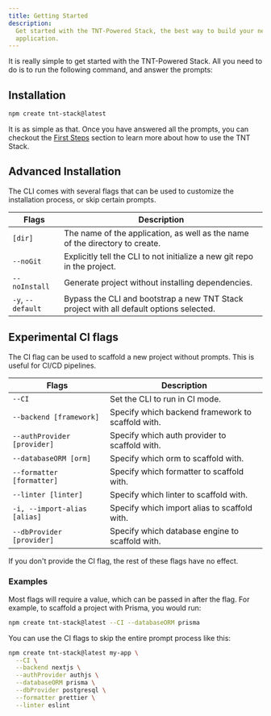 ```yaml
---
title: Getting Started
description:
  Get started with the TNT-Powered Stack, the best way to build your next web
  application.
---
```


It is really simple to get started with the TNT-Powered Stack. All you need to
do is to run the following command, and answer the prompts:

## Installation

```bash
npm create tnt-stack@latest
```

It is as simple as that. Once you have answered all the prompts, you can
checkout the [First Steps](/docs/first-steps) section to learn more about how to
use the TNT Stack.

## Advanced Installation

The CLI comes with several flags that can be used to customize the installation
process, or skip certain prompts.

| Flags             | Description                                                                             |
| ----------------- | --------------------------------------------------------------------------------------- |
| `[dir]`           | The name of the application, as well as the name of the directory to create.            |
| `--noGit`         | Explicitly tell the CLI to not initialize a new git repo in the project.                |
| `--noInstall`     | Generate project without installing dependencies.                                       |
| `-y`, `--default` | Bypass the CLI and bootstrap a new TNT Stack project with all default options selected. |

## Experimental CI flags

The CI flag can be used to scaffold a new project without prompts. This is
useful for CI/CD pipelines.

| Flags                        | Description                                       |
| ---------------------------- | ------------------------------------------------- |
| `--CI`                       | Set the CLI to run in CI mode.                    |
| `--backend [framework]`      | Specify which backend framework to scaffold with. |
| `--authProvider [provider]`  | Specify which auth provider to scaffold with.     |
| `--databaseORM [orm]`        | Specify which orm to scaffold with.               |
| `--formatter [formatter]`    | Specify which formatter to scaffold with.         |
| `--linter [linter]`          | Specify which linter to scaffold with.            |
| `-i, --import-alias [alias]` | Specify which import alias to scaffold with.      |
| `--dbProvider [provider]`    | Specify which database engine to scaffold with.   |

<Callout type="warning">
  If you don't provide the CI flag, the rest of these flags have no effect.
</Callout>

### Examples

Most flags will require a value, which can be passed in after the flag. For
example, to scaffold a project with Prisma, you would run:

```bash
npm create tnt-stack@latest --CI --databaseORM prisma
```

You can use the CI flags to skip the entire prompt process like this:

```bash
npm create tnt-stack@latest my-app \
  --CI \
  --backend nextjs \
  --authProvider authjs \
  --databaseORM prisma \
  --dbProvider postgresql \
  --formatter prettier \
  --linter eslint
```

